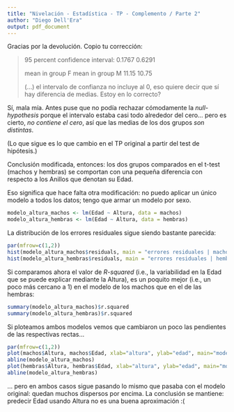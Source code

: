 ```yaml
---
title: "Nivelación - Estadística - TP - Complemento / Parte 2"
author: "Diego Dell'Era"
output: pdf_document
---
```


Gracias por la devolución. Copio tu corrección:

>  95 percent confidence interval:
>  0.1767 0.6291
>
>  mean in group F mean in group M
>  11.15 10.75
>
>  (...) el intervalo de confianza no incluye al 0, eso quiere decir
>  que sí hay diferencia de medias. Estoy en lo correcto?

Sí, mala mía. Antes puse que no podía rechazar cómodamente la *null-hypothesis* porque el intervalo estaba casi todo alrededor del cero... pero es cierto, *no contiene el cero*, así que las medias de los dos grupos *son distintas*.

(Lo que sigue es lo que cambio en el TP original a partir del test de hipótesis.)

Conclusión modificada, entonces: los dos grupos comparados en el t-test (machos y hembras) se comportan con una pequeña diferencia con respecto a los Anillos que denotan su Edad.

Eso significa que hace falta otra modificación: no puedo aplicar un único modelo a todos los datos; tengo que armar un modelo por sexo.

```r
modelo_altura_machos <- lm(Edad ~ Altura, data = machos)
modelo_altura_hembras <- lm(Edad ~ Altura, data = hembras)
```

La distribución de los errores residuales sigue siendo bastante parecida:

```r
par(mfrow=c(1,2))
hist(modelo_altura_machos$residuals, main = "errores residuales | machos")
hist(modelo_altura_hembras$residuals, main = "errores residuales | hembras")
```

Si comparamos ahora el valor de *R-squared* (i.e., la variabilidad en la Edad que se puede explicar mediante la Altura), es un poquito mejor (i.e., un poco más cercano a 1) en el modelo de los machos que en el de las hembras:

```r
summary(modelo_altura_machos)$r.squared
summary(modelo_altura_hembras)$r.squared
```

Si ploteamos ambos modelos vemos que cambiaron un poco las pendientes de las respectivas rectas...

```r
par(mfrow=c(1,2))
plot(machos$Altura, machos$Edad, xlab="altura", ylab="edad", main="modelo aplicado a machos")
abline(modelo_altura_machos)
plot(hembras$Altura, hembras$Edad, xlab="altura", ylab="edad", main="modelo aplicado a hembras")
abline(modelo_altura_hembras)
```

... pero en ambos casos sigue pasando lo mismo que pasaba con el modelo original: quedan muchos dispersos por encima. La conclusión se mantiene: predecir Edad usando Altura no es una buena aproximación :(